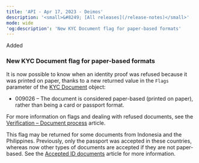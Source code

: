 ```yaml
---
title: 'API - Apr 17, 2023 - Deimos'  
description: '<small>&#8249; [All releases](/release-notes)</small>'  
mode: wide  
'og:description': 'New KYC Document flag for paper-based formats'  
---
```

<div class="release-notes-page">

<div class="pill pill-green rn-pill">Added</div> 
  
### New KYC Document flag for paper-based formats  

It is now possible to know when an identity proof was refused because it was printed on paper, thanks to a new returned value in the `Flags` parameter of the <a href="/api-reference/kyc-documents/kyc-document-object">KYC Document</a> object:   
- 009026 – The document is considered paper-based (printed on paper), rather than being a card or passport format.  

For more information on flags and dealing with refused documents, see the <a href="/guides/users/verification/documents/submission/refusals">Verification – Document process</a> article.  

This flag may be returned for some documents from Indonesia and the Philippines. Previously, only the passport was accepted in these countries, whereas now other types of documents are accepted if they are not paper-based. See the <a href="/guides/users/verification/requirements/id-accepted">Accepted ID documents</a> article for more information.

</div>